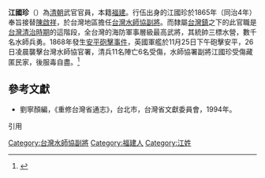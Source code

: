 '''江國珍'''（{{bd|？||？|catIdx=}}）為[[清朝|清朝]]武官官員，本籍[[福建|福建]]。行伍出身的江國珍於1865年（同治4年）奉旨接替[[陳啟祥|陳啟祥]]，於台灣地區擔任[[台灣水師協|台灣水師協]][[副將|副將]]。而隸屬[[台灣鎮|台灣鎮]]之下的此官職是[[台灣清治時期|台灣清治時期]]的這階段，全台灣的海防軍事層級最高武將，其統帥三標水營，數千名水師兵勇。1868年發生[[安平砲擊事件|安平砲擊事件]]，英國軍艦於11月25日下午砲擊安平，26日凌晨襲擊台灣水師協官署，清兵11名陣亡6名受傷，水師協署副將江國珍受傷藏匿民家，後服毒自盡。<ref name=陳德智>{{Cite web |url=http://www.th.gov.tw/new_index/pages/e/e_18_download.php?COLLECNUM=401061305 |title=陳德智《清末臺灣安平砲擊事件之研究》台灣文獻 第六十一卷第三期 |access-date=2017-07-06 |archive-url=https://web.archive.org/web/20180216143957/http://www.th.gov.tw/new_index/pages/e/e_18_download.php?COLLECNUM=401061305 |archive-date=2018-02-16 |dead-url=yes }}</ref>

{{start box}}
{{s-before|[[陳啟祥|陳啟祥]]}}
{{s-title|[[台灣水師協|台灣水師協]][[副將|副將]]|1865年上任}}
{{s-after|[[蕭瑞芳|蕭瑞芳]]}}
{{end box}}

==參考文獻==
*劉寧顏編，《重修台灣省通志》，台北市，台灣省文獻委員會，1994年。

;引用
{{Reflist}}

{{China-mil-bio-stub}}
{{清朝人物小作品}}

[[Category:台灣水師協副將|Category:台灣水師協副將]]
[[Category:福建人|Category:福建人]]
[[Category:江姓|Category:江姓]]